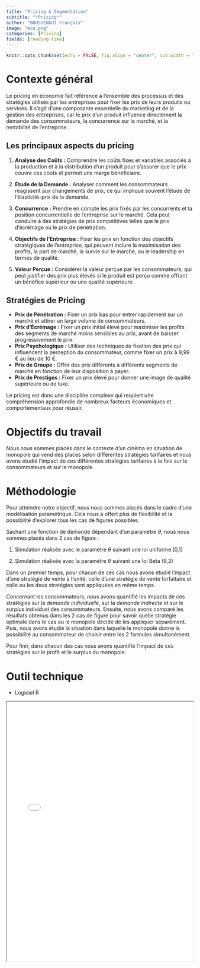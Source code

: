 ```yaml
---
title: "Pricing & Segmentation"
subtitle: "*Pricing*"
author: "BOUSSENGUI François"
image: "mco.png"
categories: [Pricing]
fields: [reading-time]
---
```


```r
knitr::opts_chunk$set(echo = FALSE, fig.align = "center", out.width = "100%")
```

# Contexte général

Le pricing en économie fait référence à l'ensemble des processus et des stratégies utilisés par les entreprises pour fixer les prix de leurs produits ou services. Il s'agit d'une composante essentielle du marketing et de la gestion des entreprises, car le prix d'un produit influence directement la demande des consommateurs, la concurrence sur le marché, et la rentabilité de l'entreprise.

## Les principaux aspects du pricing

1.  **Analyse des Coûts :** Comprendre les coûts fixes et variables associés à la production et à la distribution d'un produit pour s'assurer que le prix couvre ces coûts et permet une marge bénéficiaire.

2.  **Étude de la Demande :** Analyser comment les consommateurs réagissent aux changements de prix, ce qui implique souvent l'étude de l'élasticité-prix de la demande.

3.  **Concurrence :** Prendre en compte les prix fixés par les concurrents et la position concurrentielle de l'entreprise sur le marché. Cela peut conduire à des stratégies de prix compétitives telles que le prix d'écrémage ou le prix de pénétration.

4.  **Objectifs de l'Entreprise :** Fixer les prix en fonction des objectifs stratégiques de l'entreprise, qui peuvent inclure la maximisation des profits, la part de marché, la survie sur le marché, ou le leadership en termes de qualité.

5.  **Valeur Perçue :** Considérer la valeur perçue par les consommateurs, qui peut justifier des prix plus élevés si le produit est perçu comme offrant un bénéfice supérieur ou une qualité supérieure.

## Stratégies de Pricing

-   **Prix de Pénétration :** Fixer un prix bas pour entrer rapidement sur un marché et attirer un large volume de consommateurs.
-   **Prix d'Écrémage :** Fixer un prix initial élevé pour maximiser les profits des segments de marché moins sensibles au prix, avant de baisser progressivement le prix.
-   **Prix Psychologique :** Utiliser des techniques de fixation des prix qui influencent la perception du consommateur, comme fixer un prix à 9,99 € au lieu de 10 €.
-   **Prix de Groupe :** Offrir des prix différents à différents segments de marché en fonction de leur disposition à payer.
-   **Prix de Prestiges :** Fixer un prix élevé pour donner une image de qualité supérieure ou de luxe.

Le pricing est donc une discipline complexe qui requiert une compréhension approfondie de nombreux facteurs économiques et comportementaux pour réussir.

# Objectifs du travail

Nous nous sommes placés dans le contexte d'un cinéma en situation de monopole qui vend des places selon différentes stratégies tarifaires et nous avons étudié l'impact de ces différentes stratégies tarifaires à la fois sur le consommateurs et sur le monopole.

# Méthodologie

Pour atteindre notre objectif, nous nous sommes placés dans le cadre d'une modélisation paramétrique. Cela nous a offert plus de flexibilité et la possibilité d'explorer tous les cas de figures possibles.

Sachant une fonction de demande dépendant d'un paramètre $\theta$, nous nous sommes placés dans 2 cas de figure :

1.  Simulation réalisée avec le paramètre $\theta$ suivant une loi uniforme \[0,1\]

2.  Simulation réalisée avec la paramètre $\theta$ suivant une loi Beta (9,2)

Dans un premier temps, pour chacun de ces cas nous avons étudié l'mpact d'une stratégie de vente à l'unité, celle d'une stratégie de vente forfaitaire et celle ou les deux stratégies sont appliquées en même temps.

Concernant les consommateurs, nous avons quantifié les impacts de ces stratégies sur la *demande individuelle*, sur la *demande indirecte* et sur le *surplus individuel* des consommateurs. Ensuite, nous avons comparé les résultats obtenus dans les 2 cas de figure pour savoir quelle stratégie optimale dans le cas ou le monopole décide de les appliquer séparément. Puis, nous avons étudié la situation dans laquelle le monopole donne la possibilité au consommateur de choisir entre les 2 formules simultanément.

Pour finir, dans chacun des cas nous avons quantifié l'impact de ces stratégies sur le profit et le surplus du monopole.

# Outil technique 

- Logiciel R

<iframe src="PRICING_BOUSSENGUI_LEGER.html" width="100%" height="700px">

</iframe>
